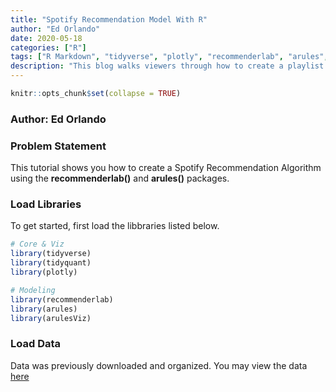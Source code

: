 ```yaml
---
title: "Spotify Recommendation Model With R"
author: "Ed Orlando"
date: 2020-05-18
categories: ["R"]
tags: ["R Markdown", "tidyverse", "plotly", "recommenderlab", "arules", "arulesViz"]
description: "This blog walks viewers through how to create a playlist recommendation algorithm using recommenderlab and arules packages"
---
```


```r
knitr::opts_chunk$set(collapse = TRUE)
```

### Author: Ed Orlando

### Problem Statement

This tutorial shows you how to create a Spotify Recommendation Algorithm using the **recommenderlab()** and **arules()** packages. 

### Load Libraries
To get started, first load the libbraries listed below.

```r
# Core & Viz
library(tidyverse)
library(tidyquant)
library(plotly)

# Modeling
library(recommenderlab)
library(arules)
library(arulesViz)
```

### Load Data
Data was previously downloaded and organized.  You may view the data [here](https://ed-orlando07.netlify.app/zip_files/Spotify_Playlist.zip)